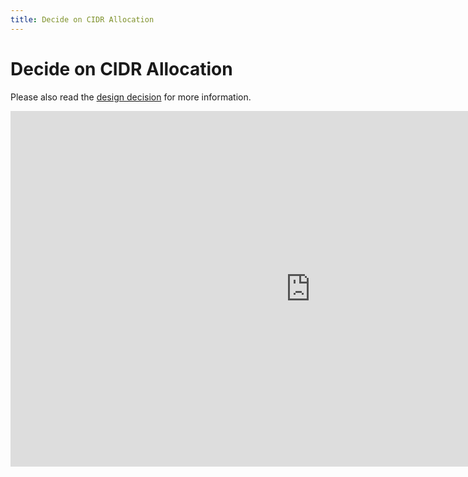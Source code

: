 ```yaml
---
title: Decide on CIDR Allocation
---
```


# Decide on CIDR Allocation

Please also read the [design decision](/learn/network/design-decisions/decide-on-aws-account-vpc-subnet-cidr-strategy/)
for more information.

<iframe src="https://docs.google.com/presentation/d/e/2PACX-1vRLXlhggjCF4VZ09qvOF9nLoxi__0EVFgDjgtfLlSRZfzPbd5ZhvzOLSVHECM015A7SCNPJoCeXPb3X/embed?start=false&loop=false&delayms=3000" frameborder="0" width="960" height="569" allowfullscreen="true" mozallowfullscreen="true" webkitallowfullscreen="true"></iframe>
